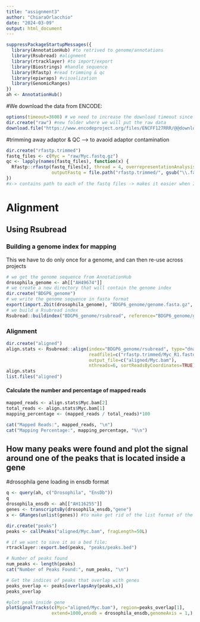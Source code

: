 ```yaml
---
title: "assignment3"
author: "ChiaraOrlacchio"
date: "2024-03-09"
output: html_document
---
```

```r
suppressPackageStartupMessages({
  library(AnnotationHub) #to retrived to genome/annotations
  library(Rsubread) #alignment
  library(rtracklayer) #to import/export
  library(Biostrings) #handle sequence
  library(Rfastp) #read trimming & qc
  library(epiwraps) #visualization
  library(GenomicRanges)
})
ah <- AnnotationHub()
```

#We download the data from ENCODE:

```r
options(timeout=3600) # we need to increase the download timeout since the file is large and cnx slow
dir.create("raw") #new folder where we will put the raw data
download.file("https://www.encodeproject.org/files/ENCFF127RRR/@@download/ENCFF127RRR.fastq.gz", dest="raw/Myc.fastq.gz", mode = "wb") #dest=where to donwload, mode=specifiy binary mode
```


#trimming away adaptor & QC --> to avaoid adaptor contamination
```r
dir.create("rfastp.trimmed")
fastq_files <- c(Myc = "raw/Myc.fastq.gz")
qc <- lapply(names(fastq_files), function(x) {
  Rfastp::rfastp(fastq_files[x], thread = 4, overrepresentationAnalysis = TRUE,
                 outputFastq = file.path("rfastp.trimmed/", gsub("\\.fastq\\.gz$", "", basename(fastq_files[x]))))
})
#x-> contains path to each of the fastq files -> makes it easier when I have a lot of files to process
```

# Alignment

## Using Rsubread

### Building a genome index for mapping

This we have to do only once for a genome, and can then re-use across projects

```r
# we get the genome sequence from AnnotationHub
drosophila_genome <- ah[["AH49674"]]
# we create a new directory that will contain the genome index
dir.create("BDGP6_genome")
# we write the genome sequence in fasta format
export(import.2bit(drosophila_genome), "BDGP6_genome/genome.fasta.gz", compress=TRUE)
# we build a Rsubread index
Rsubread::buildindex("BDGP6_genome/rsubread", reference="BDGP6_genome/genome.fasta.gz") #"location", “genome.file"
```

### Alignment

```r
dir.create("aligned")
align.stats <- Rsubread::align(index="BDGP6_genome/rsubread", type="dna",
                               readfile1=c("rfastp.trimmed/Myc_R1.fastq.gz"),
                               output_file=c("aligned/Myc.bam"),
                               nthreads=6, sortReadsByCoordinates=TRUE) #bam files conatin alignment
align.stats 
list.files("aligned")
```

#### Calculate the number and percentage of mapped reads
```r
mapped_reads <- align.stats$Myc.bam[2]
total_reads <- align.stats$Myc.bam[1]
mapping_percentage <- (mapped_reads / total_reads)*100

cat("Mapped Reads:", mapped_reads, "\n")
cat("Mapping Percentage:", mapping_percentage, "%\n")
```
## How many peaks were found and plot the signal around one of the peaks that is located inside a gene
#drosophila gene loading in ensdb format
```r
q <- query(ah, c("Drosophila", "EnsDb"))
q
drosophila_ensdb <- ah[["AH116255"]]
genes <- transcriptsBy(drosophila_ensdb,"gene")
x <- GRanges(unlist(genes)) #to make get rid of the list format of the "genes"
```

```r
dir.create("peaks")
peaks <- callPeaks("aligned/Myc.bam", fragLength=50L)

# if we want to save it as a bed file:
rtracklayer::export.bed(peaks, "peaks/peaks.bed")

# Number of peaks found
num_peaks <- length(peaks)
cat("Number of Peaks Found:", num_peaks, "\n")

# Get the indices of peaks that overlap with genes
peaks_overlap <- peaks[overlapsAny(peaks,x)]
peaks_overlap

#plot peak inside gene
plotSignalTracks(c(Myc="aligned/Myc.bam"), region=peaks_overlap[1],
                 extend=1000,ensdb = drosophila_ensdb,genomeAxis = 1,)





```
